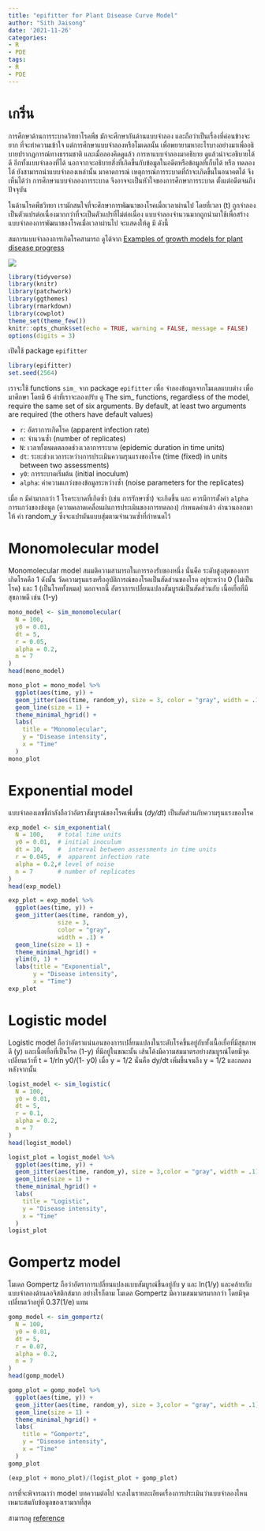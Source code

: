 ```yaml
---
title: "epifitter for Plant Disease Curve Model"
author: "Sith Jaisong"
date: '2021-11-26'
categories:
- R
- PDE
tags:
- R
- PDE
---
```

# เกริ่น
การศึกษาด้านการระบาดวิทยาโรคพืช มักจะศึกษากันด้านแบบจำลอง และถือว่าเป็นเรื่องที่ค่อนข้างจะยาก ที่จะทำความเข้าใจ แต่การศึกษาแบบจำลองหรือโมเดลนั้น เพื่อพยายามหาอะไรบางอย่างมาเพื่ออธิบายปรากฎการณ์ทางธรรมชาติ และเมื่อลองคิดดูแล้ว การหาแบบจำลองมาอธิบาย ดูแล้วน่าจะอธิบายได้ ดี อีกทั้งแบบจำลองที่ได้ นอกจากจะอธิบายสิ่งที่เกิดขึ้นกับข้อมูลในอดีตหรือข้อมูลที่เก็บได้ หรือ ทดลองได้ ยังสามารถนำแบบจำลองเหล่านั้น มาคาดการณ์ เหตุการณ์การระบาดที่ถ้าจะเกิดขึ้นในอนาคตได้ จึงเห็นได้ว่า การศึกษาแบบจำลองการระบาด จึงอาจจะเป็นหัวใจของการศึกษาการระบาด ตั้งแต่อดีตจนถึงปัจจุบัน

ในด้านโรคพืชวิทยา เรามักสนใจที่จะศึกษาการพัฒนาของโรคเมื่อเวลาผ่านไป โดยที่เวลา (t) ถูกจำลองเป็นตัวแปรต่อเนื่องมากกว่าที่จะเป็นตัวแปรที่ไม่ต่อเนื่อง แบบจำลองจำนวนมากถูกนำมาใช้เพื่อสร้างแบบจำลองการพัฒนาของโรคเมื่อเวลาผ่านไป จะแสดงให้ดู มี ดังนี้

สมการแบบจำลองการเกิดโรคสามารถ ดูได้จาก [Examples of growth models for plant disease progress](https://www.apsnet.org/edcenter/disimpactmngmnt/topc/EcologyAndEpidemiologyInR/DiseaseProgress/Pages/GrowthModels.aspx)

![](C:\Users\sithj\Documents\Github\academic-website\content\post\2021-11-24-Play-TH-Map-2\DPC_model.png)


```r
library(tidyverse)
library(knitr)
library(patchwork)
library(ggthemes)
library(rmarkdown)
library(cowplot)
theme_set(theme_few())
knitr::opts_chunk$set(echo = TRUE, warning = FALSE, message = FALSE)
options(digits = 3)
```



เปิดใช้ package `epifitter`

```r
library(epifitter)
set.seed(2564)
```

เราจะใช้ functions `sim_` จาก package `epifitter` เพื่อ จำลองข้อมูลจากโมเดลแบบต่าง เพื่อมาศึกษา โดยมี 6 ค่าที่เราจะลองปรับ ดู
The sim_ functions, regardless of the model, require the same set of six arguments. By default, at least two arguments are required (the others have default values)

 - `r`: อัตราการเกิดโรค (apparent infection rate)
 - `n`: จำนวนซ้ำ (number of replicates)
 - `N`: เวลาทั้งหมดตลอดช่วงเวลาการระบาด (epidemic duration in time units)
 - `dt`: ระยะช่วงเวลาระหว่างการประเมินความรุนแรงของโรค (time (fixed) in units between two assessments)
 - `y0`: การระบาดเริ่มต้น (initial inoculum)
 - `alpha`: ค่าความแกว่งของข้อมูลระหว่างซ้ำ (noise parameters for the replicates)

 เมื่อ `n` มีค่ามากกว่า 1 โรคระบาดที่เกิดซ้ำ (เช่น การรักษาซ้ำ) จะเกิดขึ้น และ ควรมีการตั้งค่า `alpha` การแกว่งของข้อมูล (ความคลาดเคลื่อนฝนการประเมินของการทดลอง) กำหนดค่าแล้ว คำนวนออกมาให้ ค่า random_y ซึ่งจะแปรผันแบบสุ่มตามจำนวนซ้ำที่กำหนดไว้

# Monomolecular model

Monomolecular model สมมติความสามารถในการรองรับของหนึ่ง นั่นคือ ระดับสูงสุดของการเกิดโรคคือ 1 ดังนั้น วัดความรุนแรงหรืออุบัติการณ์ของโรคเป็นสัดส่วนของโรค อยู่ระหว่าง 0 (ไม่เป็นโรค) และ 1 (เป็นโรคทั้งหมด) นอกจากนี้ อัตราการเปลี่ยนแปลงสัมบูรณ์เป็นสัดส่วนกับ เนื้อเยื่อที่มีสุขภาพดี เช่น (1-y)

```r
mono_model <- sim_monomolecular(
  N = 100,
  y0 = 0.01,
  dt = 5,
  r = 0.05,
  alpha = 0.2,
  n = 7
)
head(mono_model)
```

```r
mono_plot = mono_model %>%
  ggplot(aes(time, y)) +
  geom_jitter(aes(time, random_y), size = 3, color = "gray", width = .1) +
  geom_line(size = 1) +
  theme_minimal_hgrid() +
  labs(
    title = "Monomolecular",
    y = "Disease intensity",
    x = "Time"
  )
mono_plot
```

# Exponential model

แบบจำลองเลขชี้กำลังถือว่าอัตราสัมบูรณ์ของโรคเพิ่มขึ้น (*dy/dt*) เป็นสัดส่วนกับความรุนแรงของโรค
```r
exp_model <- sim_exponential(
  N = 100,    # total time units
  y0 = 0.01,  # initial inoculum
  dt = 10,    #  interval between assessments in time units
  r = 0.045,  #  apparent infection rate
  alpha = 0.2,# level of noise
  n = 7       # number of replicates
)
head(exp_model)
```

```r
exp_plot = exp_model %>%
  ggplot(aes(time, y)) +
  geom_jitter(aes(time, random_y),
              size = 3,
              color = "gray",
              width = .1) +
  geom_line(size = 1) +
  theme_minimal_hgrid() +
  ylim(0, 1) +
  labs(title = "Exponential",
       y = "Disease intensity",
       x = "Time")
exp_plot
```

# Logistic model

Logistic model ถือว่าอัตราแน่นอนของการเปลี่ยนแปลงในระดับโรคขึ้นอยู่กับทั้งเนื้อเยื่อที่มีสุขภาพดี (y) และเนื้อเยื่อที่เป็นโรค (1-y) ที่มีอยู่ในขณะนั้น เส้นโค้งมีความสมมาตรอย่างสมบูรณ์โดยมีจุดเปลี่ยนเว้าที่ t = 1/rln y0/(1- y0) เมื่อ y = 1/2 นั่นคือ dy/dt เพิ่มขึ้นจนถึง y = 1/2 และลดลงหลังจากนั้น

```r
logist_model <- sim_logistic(
  N = 100,
  y0 = 0.01,
  dt = 5,
  r = 0.1,
  alpha = 0.2,
  n = 7
)
head(logist_model)
```

```r
logist_plot = logist_model %>%
  ggplot(aes(time, y)) +
  geom_jitter(aes(time, random_y), size = 3,color = "gray", width = .1) +
  geom_line(size = 1) +
  theme_minimal_hgrid() +
  labs(
    title = "Logistic",
    y = "Disease intensity",
    x = "Time"
  )
logist_plot
```


# Gompertz model

โมเดล Gompertz ถือว่าอัตราการเปลี่ยนแปลงแบบสัมบูรณ์ขึ้นอยู่กับ y และ ln(1/y) และคล้ายกับแบบจำลองด้านลอจิสติกส์มาก อย่างไรก็ตาม โมเดล Gompertz มีความสมมาตรมากกว่า โดยมีจุดเปลี่ยนเว้าอยู่ที่ 0.37(1/e) แทน

```r
gomp_model <- sim_gompertz(
  N = 100,
  y0 = 0.01,
  dt = 5,
  r = 0.07,
  alpha = 0.2,
  n = 7
)
head(gomp_model)
```

```r
gomp_plot = gomp_model %>%
  ggplot(aes(time, y)) +
  geom_jitter(aes(time, random_y), size = 3,color = "gray", width = .1) +
  geom_line(size = 1) +
  theme_minimal_hgrid() +
  labs(
    title = "Gompertz",
    y = "Disease intensity",
    x = "Time"
  )
gomp_plot
```

```r
(exp_plot + mono_plot)/(logist_plot + gomp_plot)
```

การที่จะพิจารณาว่า model บทความต่อไป จะลงในรายละเอียดเรื่องการประเมินว่าแบบจำลองไหนเหมาะสมกับข้อมูลของเรามากที่สุด


สามารถดู [reference](https://alvesks.github.io/epifitter/articles/simulation.html)
